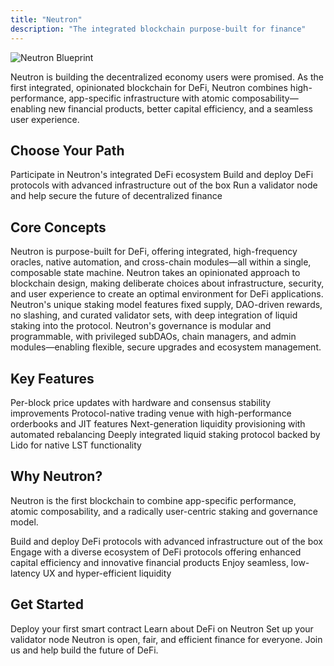 ```yaml
---
title: "Neutron"
description: "The integrated blockchain purpose-built for finance"
---
```


![Neutron Blueprint](/images/neutron-blueprint.png)

Neutron is building the decentralized economy users were promised. As the first integrated, opinionated blockchain for DeFi, Neutron combines high-performance, app-specific infrastructure with atomic composability—enabling new financial products, better capital efficiency, and a seamless user experience.

## Choose Your Path

<CardGroup cols={3}>
  <Card
    title="For Users"
    icon="user"
    href="/quickstart#for-users"
    iconType="duotone"
  >
    Participate in Neutron's integrated DeFi ecosystem
  </Card>
  <Card title="For Developers" icon="code" href="/developers/overview">
    Build and deploy DeFi protocols with advanced infrastructure out of the box
  </Card>
  <Card title="For Validators" icon="server" href="/validators/overview">
    Run a validator node and help secure the future of decentralized finance
  </Card>
</CardGroup>

## Core Concepts

<CardGroup cols={2}>
  <Card title="Integrated Architecture" icon="puzzle-piece" href="/concepts/integrated-architecture">
    Neutron is purpose-built for DeFi, offering integrated, high-frequency oracles, native automation, and cross-chain modules—all within a single, composable state machine.
  </Card>
  <Card title="Opinionated Blockchains" icon="compass" href="/concepts/opinionated-blockchains">
    Neutron takes an opinionated approach to blockchain design, making deliberate choices about infrastructure, security, and user experience to create an optimal environment for DeFi applications.
  </Card>
  <Card title="Proof of Liquid Staking" icon="shield-check" href="/concepts/proof-of-liquid-staking">
    Neutron's unique staking model features fixed supply, DAO-driven rewards, no slashing, and curated validator sets, with deep integration of liquid staking into the protocol.
  </Card>
  <Card title="Modular Governance" icon="gavel" href="/concepts/modular-governance">
    Neutron's governance is modular and programmable, with privileged subDAOs, chain managers, and admin modules—enabling flexible, secure upgrades and ecosystem management.
  </Card>
</CardGroup>

## Key Features

<CardGroup cols={2}>
  <Card title="High-Frequency Oracle" icon="bolt" href="/developers/modules/oracle">
    Per-block price updates with hardware and consensus stability improvements
  </Card>
  <Card title="Integrated DEX" icon="gauge-high" href="/defi/duality">
    Protocol-native trading venue with high-performance orderbooks and JIT features
  </Card>
  <Card title="Supervaults" icon="vault" href="/defi/supervaults">
    Next-generation liquidity provisioning with automated rebalancing
  </Card>
  <Card title="Drop Protocol" icon="droplet" href="/defi/drop">
    Deeply integrated liquid staking protocol backed by Lido for native LST functionality
  </Card>
</CardGroup>

## Why Neutron?

Neutron is the first blockchain to combine app-specific performance, atomic composability, and a radically user-centric staking and governance model.

<CardGroup cols={3}>
  <Card title="Build" icon="code">
    Build and deploy DeFi protocols with advanced infrastructure out of the box
  </Card>
  <Card title="Participate" icon="chart-line">
    Engage with a diverse ecosystem of DeFi protocols offering enhanced capital efficiency and innovative financial products
  </Card>
  <Card title="Govern" icon="users">
    Enjoy seamless, low-latency UX and hyper-efficient liquidity
  </Card>
</CardGroup>

## Get Started

<CardGroup cols={3}>
  <Card title="Start Building" icon="rocket" href="/quickstart#for-developers">
    Deploy your first smart contract
  </Card>
  <Card title="Explore DeFi" icon="compass" href="/defi/overview">
    Learn about DeFi on Neutron
  </Card>
  <Card title="Run a Validator" icon="server" href="/validators/running-a-node">
    Set up your validator node
  </Card>
</CardGroup>

<Note>
  Neutron is open, fair, and efficient finance for everyone. Join us and help build the future of DeFi.
</Note>